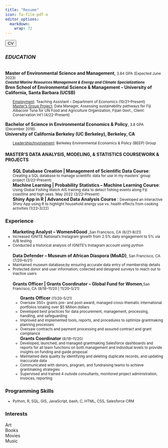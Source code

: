 ```yaml
---
title: "Resume"
icon: fa-file-pdf-o
editor_options: 
  markdown: 
    wrap: 72
---
```


<html>

<body>
<div class="resume">

<button onclick="Open()">CV</button>

```{=html}
<script>
        function Open() {
            window.open("Mathlouthi_Narjes_Resume.pdf", "_blank");
        }
    </script>
```


<div class="edu">
<h3><i class="fa fa-graduation-cap">EDUCATION</i></h3>

<br> **Master of Environmental Science and Management**,<small> 3.84 GPA (Expected June 2023)</small><br>
<small><em><b>Coastal Marine Resources Management & Energy and Climate
Specializations</b></small></em></ul><br>
<b>Bren School of Environmental Science & Management --
University of California, Santa Barbara (UCSB)</b><br>
<ul>
<u><small>Employment</u>:
Teaching Assistant -- Department of Economics (10/21--Present)</small><br>
<u><small>Master's Group Project</u>: Data Manager, Assessing sustainability
pathways for Fiji Albacore Tuna for UN Food and Agriculture
Organization, Fijian Govt., Client: Conservation Int'l (4/22--Present)</small></ul>
<div class="func">
<div class="work">
<b>Bachelor of Science in Environmental Economics & Policy</b>,<small> 3.8 GPA (December 2016)</small><br>
**University of California Berkeley (UC Berkeley),
Berkeley, CA**<br></small> 
<ul>
<u><small>Leadership/Involvement</u>: Berkeley Environmental Economics
& Policy (BEEP) Group </small></ul>
<h4>
MASTER'S DATA ANALYSIS, MODELING, & STATISTICS COURSEWORK & PROJECTS
</h4>
<ul>
**SQL Database Creation \| Management of Scientific Data Course**:
<small>Creating a SQL database to manage scientific data for use in my masters'
group project (3/22--Present)</small><br>
**Machine Learning \| Probability Statistics -- Machine Learning
Course**:<small> Using Global Fishing Watch AIS training data to detect fishing
events along Fiji coastline and high seas. May 2022 (3/22--Present)</small> <br>
<b>Shiny App in R | Advanced Data Analysis Course </b>: <small>Developed an interactive Shiny App using R to highlight household energy use vs. health effects from cooking activities (1/22–3/22)</small></ul>

<div class="func">
<div class="work">
<h3><i class="fa fa-briefcase"></i>Experience</h3>
<ul>

<b>Marketing Analyst – Women4Good </b>,<small>San Francisco, CA (6/21–8/21)</small>
<small><li>Increased IGNITE National’s Instagram growth from 2.5% daily engagement to 5% via A/B testing</li>
<li>Conducted a historical analysis of IGNITE’s Instagram account using python</li></small><br>
<b>Data Defender – Museum of African Diaspora (MoAD)</b>,<small> San Francisco, CA (7/20–6/21) </small>
<small><li>Maintained museum database;by ensuring accurate data entry of membership details</li></small>
<small><li>Protected donor and user information; collected and designed surveys to reach out to inactive users</li></small><br>
<b>Grants Officer | Grants Coordinator – Global Fund for Women</b>,<small>San Francisco, CA (8/18–11/20 | 11/20–5/21)</small><br><ul>
<b>Grants Officer</b><small> (11/20–5/21)</small>
<small><li>Oversaw 350+ grants pre- and post-award; managed cross-thematic international portfolios totaling over $5 Million dollars</li>
<li>Developed best practices for data procurement, management, processing, handling, and safeguarding</li>
<li>Improved and implemented tools, reports, and procedures to optimize grantmaking planning processes</li>
<li>Oversaw contracts and payment processing and assured contract and grant compliance</li>
</small>
<b>Grants Coordinator</b><small> (8/18–11/20)</small>
<small><li>Developed, launched, and managed grantmaking Salesforce dashboards and reports for all team functions
on both management and individual levels to provide insights on funding and guide proposal</li>
<li>Maintained data quality by identifying and deleting duplicate records, and updating inaccurate data</li>
<li>Communicated with donors, program, and fundraising teams to achieve grantmaking strategies</li>
<li>Supervised and trained 4 outside consultants, monitored project administration, invoices, reporting</li></small></ul>
</ul>

<div class="skills-prog">
<h3><i class="fas fa-code"></i>Programming Skills</h3>
<ul>
<small>
<li>
Python,
R,
SQL,
GIS,
JavaScript,
bash,
C,
HTML,
CSS,
Salesforce CRM</li></small></ul>
<div class="interests">
<h3><i class="fas fa-star"></i>Interests</h3>
<div class="interests-items">
<div class="art"><i class="fas fa-palette"></i><span>Art</span></div>
<div class="art"><i class="fas fa-book"></i><span>Books</span></div>
<div class="movies"><i class="fas fa-film"></i><span>Movies</span></div>
<div class="music"><i class="fas fa-headphones"></i><span>Music</span></div> <br>

</body>

</html>
